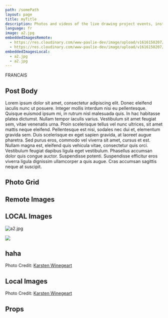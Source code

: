 ```yaml
---
path: /somePath
layout: page
title: myTitle
description: Photos and videos of the live drawing project events, installations and workshops.
language: fr
image: a2.jpg
embeddedImagesRemote:
  - https://res.cloudinary.com/www-paulie-dev/image/upload/v1616158207/Gatsby%20Demos/gatsby-mdx-embedded-images/image3_gw0ifz.jpg
  - https://res.cloudinary.com/www-paulie-dev/image/upload/v1616158207/Gatsby%20Demos/gatsby-mdx-embedded-images/image4_lwx4w1.jpg
embeddedImagesLocal:
  - a2.jpg
  - a2.jpg
---
```


FRANCAIS 




## Post Body

Lorem ipsum dolor sit amet, consectetur adipiscing elit. Donec eleifend iaculis nunc ut posuere. Integer mollis interdum nisi eu pellentesque. Quisque euismod ipsum mi, in rutrum nisl malesuada quis. In hac habitasse platea dictumst. Nullam tempor iaculis varius. Vestibulum sit amet feugiat sem, vitae venenatis urna. Proin scelerisque tellus vel nunc ultrices, sit amet mattis neque eleifend. Pellentesque est nisi, sodales nec dui et, elementum gravida sem. Duis scelerisque ex eget sapien gravida, at laoreet augue pharetra. Sed purus eros, commodo vel viverra sit amet, cursus et est. Nullam magna est, eleifend quis vehicula vitae, consectetur quis orci. Vestibulum feugiat dapibus ligula eget vestibulum. Phasellus accumsan dolor quis congue auctor. Suspendisse potenti. Suspendisse efficitur eros viverra ligula dignissim ullamcorper a quis augue. Cras accumsan sagittis neque at suscipit.



## Photo Grid

<PhotoGrid gatsbyImagesWithThumbs={[props.remoteImages[0]]}/>


## Remote Images


<MdxImg image={props.remoteImages[0].childImageSharp} />

<GatsbyImage alt="orange doggo" image={getImage(props.remoteImages[1].childImageSharp.full)} />


## LOCAL Images

![a2.jpg](a2.jpg)


<img src={props.localImages[0]}/>


## haha


<GatsbyImage alt="green doggo" image={getImage(props.localImages[0].childImageSharp.full)} />
<GatsbyImage alt="orange doggo" image={getImage(props.localImages[0].childImageSharp.full)} />



Photo Credit: [Karsten Winegeart](https://unsplash.com/@karsten116)
## Local Images



<GatsbyImage alt="green doggo" image={getImage(props.localImages[0].childImageSharp.thumb)} />
<GatsbyImage alt="orange doggo" image={getImage(props.localImages[0].childImageSharp.full)} />



Photo Credit: [Karsten Winegeart](https://unsplash.com/@karsten116)

## Props

